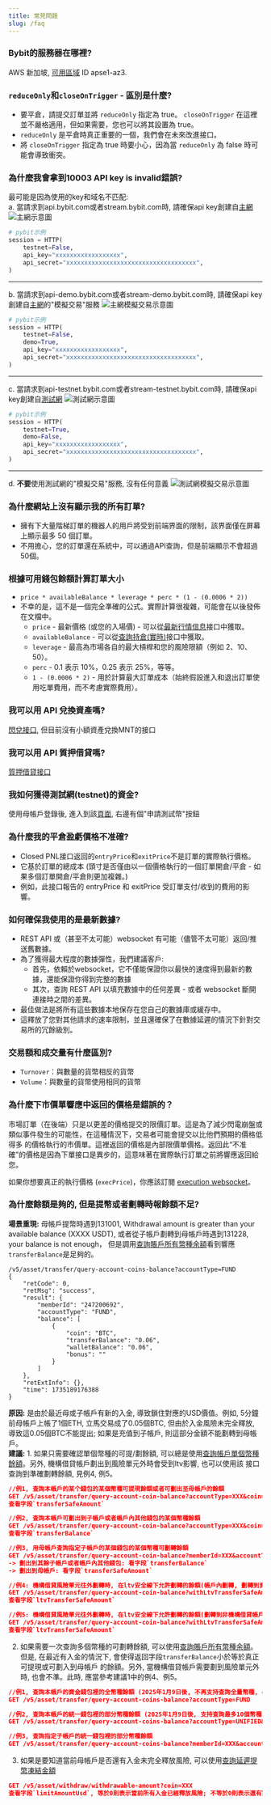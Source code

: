 ```yaml
---
title: 常見問題
slug: /faq
---
```


### Bybit的服務器在哪裡?
AWS 新加坡, <a href="https://docs.aws.amazon.com/zh_tw/AWSEC2/latest/UserGuide/using-regions-availability-zones.html#concepts-availability-zones">可用區域</a> ID apse1-az3.

### `reduceOnly`和`closeOnTrigger` - 區別是什麼?
* 要平倉，請提交訂單並將 `reduceOnly` 指定為 true。 `closeOnTrigger` 在這裡並不嚴格適用，但如果需要，您也可以將其設置為 true。
* `reduceOnly` 是平倉時真正重要的一個，我們會在未來改進接口。
* 將 `closeOnTrigger` 指定為 true 時要小心，因為當 `reduceOnly` 為 false 時可能會導致衝突。

### 為什麼我會拿到10003 API key is invalid錯誤?
最可能是因為使用的key和域名不匹配:<br/>
a. 當請求到api.bybit.com或者stream.bybit.com時, 請確保api key創建自[主網](https://www.bybit.com)
![主網示意圖](/img/prd.png)
```python
# pybit示例
session = HTTP(
    testnet=False,
    api_key="xxxxxxxxxxxxxxxxxx",
    api_secret="xxxxxxxxxxxxxxxxxxxxxxxxxxxxxxxxxxxx",
)
```
---
b. 當請求到api-demo.bybit.com或者stream-demo.bybit.com時, 請確保api key創建自[主網](https://www.bybit.com)的"模擬交易"服務
![主網模擬交易示意圖](/img/prd-demo.png)
```python
# pybit示例
session = HTTP(
    testnet=False,
    demo=True,
    api_key="xxxxxxxxxxxxxxxxxx",
    api_secret="xxxxxxxxxxxxxxxxxxxxxxxxxxxxxxxxxxxx",
)
```
---
c. 當請求到api-testnet.bybit.com或者stream-testnet.bybit.com時, 請確保api key創建自[測試網](https://testnet.bybit.com)
![測試網示意圖](/img/test.png)
```python
# pybit示例
session = HTTP(
    testnet=True,
    demo=False,
    api_key="xxxxxxxxxxxxxxxxxx",
    api_secret="xxxxxxxxxxxxxxxxxxxxxxxxxxxxxxxxxxxx",
)
```
---
d. **不要**使用測試網的"模擬交易"服務, 沒有任何意義
![測試網模擬交易示意圖](/img/test-demo.png)

### 為什麼網站上沒有顯示我的所有訂單?
* 擁有下大量階梯訂單的機器人的用戶將受到前端界面的限制，該界面僅在屏幕上顯示最多 50 個訂單。
* 不用擔心，您的訂單還在系統中，可以通過API查詢，但是前端顯示不會超過50個。

### 根據可用錢包餘額計算訂單大小
* `price * availableBalance * leverage * perc * (1 - (0.0006 * 2))`
* 不幸的是，這不是一個完全準確的公式。實際計算很複雜，可能會在以後發佈在文檔中。
    * `price` - 最新價格 (或您的入場價) - 可以從[最新行情信息](/v5/market/tickers#)接口中獲取。
    * `availableBalance` - 可以從[查詢持倉(實時)](/v5/position#)接口中獲取。
    * `leverage` - 最高為市場各自的最大槓桿和您的風險限額（例如 2、10、50）。
    * `perc` - 0.1 表示 10%，0.25 表示 25%，等等。
    * `1 - (0.0006 * 2)` - 用於計算最大訂單成本（始終假設進入和退出訂單使用吃單費用，而不考慮實際費用）。

### 我可以用 API 兌換資產嗎?
[閃兌接口](/v5/asset/convert/guideline), 但目前沒有小額資產兌換MNT的接口

### 我可以用 API 質押借貸嗎?
[質押借貸接口](/v5/crypto-loan/collateral-coin)

### 我如何獲得測試網(testnet)的資金?
使用母帳戶登錄後, 進入到該[頁面](https://testnet.bybit.com/user/assets/home/overview), 右邊有個"申請測試幣"按鈕

### 為什麼我的平倉盈虧價格不准確?
* Closed PNL接口返回的`entryPrice`和`exitPrice`不是訂單的實際執行價格。
* 它基於訂單的總成本
(頭寸是否僅由以一個價格執行的一個訂單開倉/平倉 - 如果多個訂單開倉/平倉則更加複雜。)
* 例如，此接口報告的 entryPrice 和 exitPrice 受訂單支付/收到的費用的影響。

### 如何確保我使用的是最新數據?
* REST API 或（甚至不太可能）websocket 有可能（儘管不太可能）返回/推送舊數據。
* 為了獲得最大程度的數據彈性，我們建議客戶:
    * 首先，依賴於websocket，它不僅能保證你以最快的速度得到最新的數據，還能保證你得到完整的數據
    * 其次，查詢 REST API 以填充數據中的任何差異 - 或者 websocket 斷開連接時之間的差異。
* 最佳做法是將所有這些數據本地保存在您自己的數據庫或緩存中。
* 這釋放了您對其他請求的速率限制，並且還確保了在數據延遲的情況下針對交易所的冗餘級別。

### 交易額和成交量有什麼區別?
* `Turnover`：與數量的貨幣相反的貨幣
* `Volume`：與數量的貨幣使用相同的貨幣

### 為什麼下市價單響應中返回的價格是錯誤的？
市場訂單（在後端）只是以更差的價格提交的限價訂單。這是為了減少閃電崩盤或類似事件發生的可能性，在這種情況下，交易者可能會提交以比他們預期的價格低得多
的價格執行的市價單。這裡返回的價格是內部限價單價格。返回此“不准確”的價格是因為下單接口是異步的，這意味著在實際執行訂單之前將響應返回給您。

如果你想要真正的執行價格 (`execPrice`)，你應該訂閱 [execution websocket](/v5/websocket/private/execution)。

### 為什麼餘額是夠的, 但是提幣或者劃轉時報餘額不足?
**場景重現:** 母帳戶提幣時遇到131001, Withdrawal amount is greater than your available balance (XXXX USDT), 或者從子帳戶劃轉到母帳戶時遇到131228, your balance is not enough，
但是調用[查詢賬戶所有幣種余額](/v5/asset/balance/all-balance)看到響應`transferBalance`是足夠的。
```http
/v5/asset/transfer/query-account-coins-balance?accountType=FUND
{
    "retCode": 0,
    "retMsg": "success",
    "result": {
        "memberId": "247200692",
        "accountType": "FUND",
        "balance": [
            {
                "coin": "BTC",
                "transferBalance": "0.06",
                "walletBalance": "0.06",
                "bonus": ""
            }
        ]
    },
    "retExtInfo": {},
    "time": 1735189176388
}
```
**原因:** 是由於最近母或子帳戶有新的入金, 導致鎖住對應的USD價值。例如, 5分鐘前母帳戶上帳了1個ETH, 立馬交易成了0.05個BTC, 但由於入金風險未完全釋放, 導致這0.05個BTC不能提出; 如果是充值到子帳戶, 
則這部分金額不能劃轉到母帳戶。<br/>
**建議:** 1. 如果只需要確認單個幣種的可提/劃餘額, 可以總是使用[查詢帳戶單個幣種餘額](/v5/asset/balance/account-coin-balance)。另外, 機構借貸帳戶劃出到風險單元外時會受到ltv影響, 也可以使用該
接口查詢到準確劃轉餘額, 見例4, 例5。
```json
//例1, 查詢本帳戶的某个錢包的某個幣種可提現餘額或者可劃出至母帳戶的餘額
GET /v5/asset/transfer/query-account-coin-balance?accountType=XXX&coin=XXX&withTransferSafeAmount=1
查看字段`transferSafeAmount`

//例2, 查詢本帳戶可劃出到子帳戶或者帳戶內其他錢包的某個幣種餘額
GET /v5/asset/transfer/query-account-coin-balance?accountType=XXX&coin=XXX&withTransferSafeAmount=1
查看字段`transferBalance`

//例3, 用母帳戶查詢指定子帳戶的某個錢包的某個幣種可劃轉餘額
GET /v5/asset/transfer/query-account-coin-balance?memberId=XXX&accountType=XXX&coin=XXX&withTransferSafeAmount=1
-> 劃出到其餘子帳戶或者帳戶內其他錢包: 看字段`transferBalance`
-> 劃出到母帳戶: 看字段`transferSafeAmount`

//例4: 機構借貸風險單元往外劃轉時, 在ltv安全線下允許劃轉的餘額(帳戶內劃轉, 劃轉到資金錢包)
GET /v5/asset/transfer/query-account-coin-balance?withLtvTransferSafeAmount=1&accountType=UNIFIED&toAccountType=FUND&coin=XXX
查看字段`ltvTransferSafeAmount`

//例5: 機構借貸風險單元往外劃轉時, 在ltv安全線下允許劃轉的餘額(劃轉到非機構借貸帳戶)
GET /v5/asset/transfer/query-account-coin-balance?withLtvTransferSafeAmount=1&toMemberId=XXX&accountType=UNIFIED&toAccountType=FUND&coin=XXX&
查看字段`ltvTransferSafeAmount`
```
2. 如果需要一次查詢多個幣種的可劃轉餘額, 可以使用[查詢賬戶所有幣種余額](/v5/asset/balance/all-balance)。但是, 在最近有入金的情況下, 會使得返回字段`transferBalance`小於等於真正可提現或可劃入到母帳戶
的餘額。另外, 當機構借貸帳戶需要劃到風險單元外時, 也會不準。此時, 應當參考建議1中的例4、例5。
```json
//例1, 查詢本帳戶的資金錢包裡的全幣種餘額 (2025年1月9日後, 不再支持查詢全量幣種, coin需要必傳)
GET /v5/asset/transfer/query-account-coins-balance?accountType=FUND

//例2, 查詢本帳戶的統一錢包裡的部分幣種餘額 (2025年1月9日後, 支持查詢最多10個幣種)
GET /v5/asset/transfer/query-account-coins-balance?accountType=UNIFIED&coin=USDT,ETH,BTC,USDC

//例3, 查詢指定子帳戶的統一錢包裡的部分幣種餘額
GET /v5/asset/transfer/query-account-coins-balance?memberId=XXX&accountType=UNIFIED&coin=USDT,ETH,BTC,USDC
```
3. 如果是要知道當前母帳戶是否還有入金未完全釋放風險, 可以使用[查詢延遲提幣凍結金額](/v5/asset/balance/delay-amount)
```json
GET /v5/asset/withdraw/withdrawable-amount?coin=XXX
查看字段`limitAmountUsd`, 等於0則表示當前所有入金已經釋放風險; 不等於0則表示還有對應折合成USD的幣沒有完全釋放風險
```